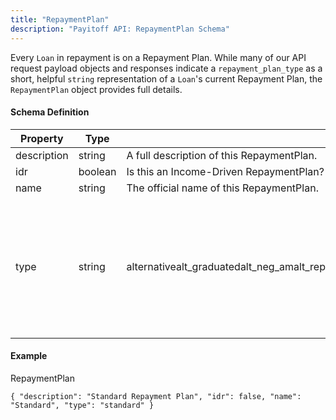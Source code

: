 ```yaml
---
title: "RepaymentPlan"
description: "Payitoff API: RepaymentPlan Schema"
---
```


Every `Loan` in repayment is on a Repayment Plan. While many of our API request payload objects and responses indicate a `repayment_plan_type` as a short, helpful `string` representation of a `Loan`'s current Repayment Plan, the `RepaymentPlan` object provides full details.

#### Schema Definition

| Property    | Type    | Format                                                                                                                               | Description                                                                                                                                                                               |
| ----------- | ------- | ------------------------------------------------------------------------------------------------------------------------------------ | ----------------------------------------------------------------------------------------------------------------------------------------------------------------------------------------- |
| description | string  | A full description of this RepaymentPlan.                                                                                            |                                                                                                                                                                                           |
| idr         | boolean | Is this an Income-Driven RepaymentPlan?                                                                                              |                                                                                                                                                                                           |
| name        | string  | The official name of this RepaymentPlan.                                                                                             |                                                                                                                                                                                           |
| type        | string  | alternativealt\_graduatedalt\_neg\_amalt\_repayeextendedextended\_graduatedgraduatedibricrisrnew\_ibrno\_repaymentpayerepayestandard | The type of RepaymentPlan, often used as shorthand and the value you'd supply in repayment\_plan\_type fields, and to Nexus as the plan argument when starting the Nexus.enroll workflow. |

#### Example

RepaymentPlan

`{
  "description": "Standard Repayment Plan",
  "idr": false,
  "name": "Standard",
  "type": "standard"
}
`